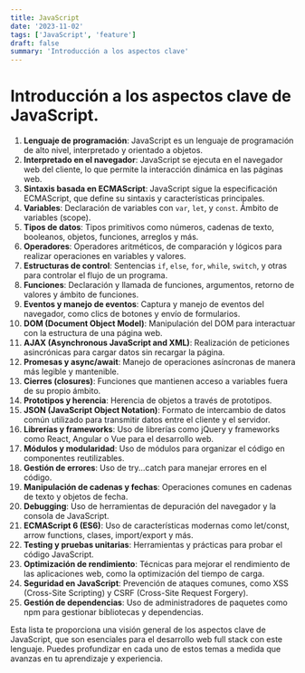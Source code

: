 ```yaml
---
title: JavaScript
date: '2023-11-02'
tags: ['JavaScript', 'feature']
draft: false
summary: 'Introducción a los aspectos clave'
---
```


# Introducción a los aspectos clave de JavaScript.

1. **Lenguaje de programación**: JavaScript es un lenguaje de programación de alto nivel, interpretado y orientado a objetos.
2. **Interpretado en el navegador**: JavaScript se ejecuta en el navegador web del cliente, lo que permite la interacción dinámica en las páginas web.
3. **Sintaxis basada en ECMAScript**: JavaScript sigue la especificación ECMAScript, que define su sintaxis y características principales.
4. **Variables**: Declaración de variables con `var`, `let`, y `const`. Ámbito de variables (scope).
5. **Tipos de datos**: Tipos primitivos como números, cadenas de texto, booleanos, objetos, funciones, arreglos y más.
6. **Operadores**: Operadores aritméticos, de comparación y lógicos para realizar operaciones en variables y valores.
7. **Estructuras de control**: Sentencias `if`, `else`, `for`, `while`, `switch`, y otras para controlar el flujo de un programa.
8. **Funciones**: Declaración y llamada de funciones, argumentos, retorno de valores y ámbito de funciones.
9. **Eventos y manejo de eventos**: Captura y manejo de eventos del navegador, como clics de botones y envío de formularios.
10. **DOM (Document Object Model)**: Manipulación del DOM para interactuar con la estructura de una página web.
11. **AJAX (Asynchronous JavaScript and XML)**: Realización de peticiones asincrónicas para cargar datos sin recargar la página.
12. **Promesas y async/await**: Manejo de operaciones asíncronas de manera más legible y mantenible.
13. **Cierres (closures)**: Funciones que mantienen acceso a variables fuera de su propio ámbito.
14. **Prototipos y herencia**: Herencia de objetos a través de prototipos.
15. **JSON (JavaScript Object Notation)**: Formato de intercambio de datos común utilizado para transmitir datos entre el cliente y el servidor.
16. **Librerías y frameworks**: Uso de librerías como jQuery y frameworks como React, Angular o Vue para el desarrollo web.
17. **Módulos y modularidad**: Uso de módulos para organizar el código en componentes reutilizables.
18. **Gestión de errores**: Uso de try...catch para manejar errores en el código.
19. **Manipulación de cadenas y fechas**: Operaciones comunes en cadenas de texto y objetos de fecha.
20. **Debugging**: Uso de herramientas de depuración del navegador y la consola de JavaScript.
21. **ECMAScript 6 (ES6)**: Uso de características modernas como let/const, arrow functions, clases, import/export y más.
22. **Testing y pruebas unitarias**: Herramientas y prácticas para probar el código JavaScript.
23. **Optimización de rendimiento**: Técnicas para mejorar el rendimiento de las aplicaciones web, como la optimización del tiempo de carga.
24. **Seguridad en JavaScript**: Prevención de ataques comunes, como XSS (Cross-Site Scripting) y CSRF (Cross-Site Request Forgery).
25. **Gestión de dependencias**: Uso de administradores de paquetes como npm para gestionar bibliotecas y dependencias.

Esta lista te proporciona una visión general de los aspectos clave de JavaScript, que son esenciales para el desarrollo web full stack con este lenguaje. Puedes profundizar en cada uno de estos temas a medida que avanzas en tu aprendizaje y experiencia.

